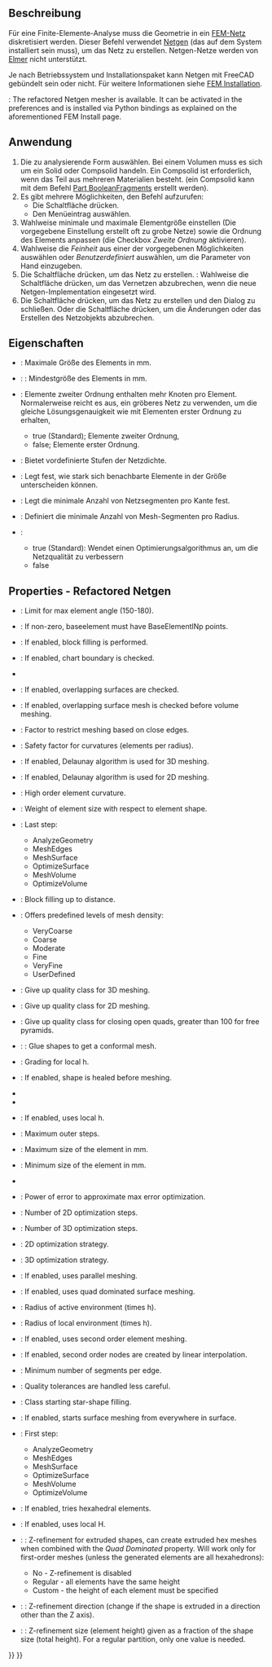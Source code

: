 <languages/>

{{Docnav/de
|[[FEM_ConstantVacuumPermittivity/de|ElektrischeFeldkonstante]]
|[[FEM_MeshGmshFromShape/de|NetzGmshAusForm]]
|[[FEM_Workbench/de|FEM]]
|IconL=FEM_ConstantVacuumPermittivity.svg
|IconR=FEM_MeshGmshFromShape.svg
|IconC=Workbench_FEM.svg
}}

{{GuiCommandContainer|
{{GuiCommand/de
|Name=FEM MeshNetgenFromShape
|Name/de=FEM NetzNetgenAusForm
|MenuLocation=Netz → FEM Mesh From Shape by Netgen
|Workbenches=[[FEM_Workbench/de|FEM]]
|SeeAlso=[[FEM_tutorial/de|FEM Anleitung]]
}}
{{GuiCommandFemInfo/de
|Solvers=CalculiX, Mystran, Z88
}}
}}

<span id="Description"></span>
==Beschreibung==

Für eine Finite-Elemente-Analyse muss die Geometrie in ein [[FEM_Mesh/de|FEM-Netz]] diskretisiert werden. Dieser Befehl verwendet [https://www.ngsolve.org/ Netgen] (das auf dem System installiert sein muss), um das Netz zu erstellen. Netgen-Netze werden von [[FEM_SolverElmer/de|Elmer]] nicht unterstützt.

Je nach Betriebssystem und Installationspaket kann Netgen mit FreeCAD gebündelt sein oder nicht. Für weitere Informationen siehe [[FEM_Install/de#Netgen|FEM Installation]].

{{Version|1.0}}: The refactored Netgen mesher is available. It can be activated in the preferences and is installed via Python bindings as explained on the aforementioned FEM Install page.

<span id="Usage"></span>
==Anwendung==

# Die zu analysierende Form auswählen. Bei einem Volumen muss es sich um ein Solid oder Compsolid handeln. Ein Compsolid ist erforderlich, wenn das Teil aus mehreren Materialien besteht. (ein Compsolid kann mit dem Befehl [[Part_BooleanFragments/de|Part BooleanFragments]] erstellt werden).
# Es gibt mehrere Möglichkeiten, den Befehl aufzurufen:
#* Die Schaltfläche {{Button|[[Image:FEM_MeshNetgenFromShape.svg|16px]] [[FEM_MeshNetgenFromShape/de|FEM Netz aus Form - Netgen]]}} drücken.
#* Den Menüeintrag {{MenuCommand|Mesh → [[Image:FEM_MeshGmshFromShape.svg|16px]] FEM-Netz aus Form - Netgen}} auswählen.
# Wahlweise minimale und maximale Elementgröße einstellen (Die vorgegebene Einstellung erstellt oft zu grobe Netze) sowie die Ordnung des Elements anpassen (die Checkbox ''Zweite Ordnung'' aktivieren).
# Wahlweise die ''Feinheit'' aus einer der vorgegebenen Möglichkeiten auswählen oder ''Benutzerdefiniert'' auswählen, um die Parameter von Hand einzugeben.
# Die Schaltfläche {{Button|Anwenden}} drücken, um das Netz zu erstellen. {{Version/de|1.0}}: Wahlweise die Schaltfläche {{Button|Abbrechen}} drücken, um das Vernetzen abzubrechen, wenn die neue Netgen-Implementation eingesetzt wird. 
# Die Schaltfläche {{Button|OK}} drücken, um das Netz zu erstellen und den Dialog zu schließen. Oder die Schaltfläche {{Button|Abbrechen}} drücken, um die Änderungen oder das Erstellen des Netzobjekts abzubrechen.

<span id="Properties_-_Legacy_Netgen"></span>
<div class="mw-translate-fuzzy">
==Eigenschaften==
</div>

* {{PropertyData|Max. Größe}}: Maximale Größe des Elements in mm.
* {{PropertyData|Min. Größe}}: {{Version|1.0}}: Mindestgröße des Elements in mm.
* {{PropertyData|Zweite Ordnung}}: Elemente zweiter Ordnung enthalten mehr Knoten pro Element. Normalerweise reicht es aus, ein gröberes Netz zu verwenden, um die gleiche Lösungsgenauigkeit wie mit Elementen erster Ordnung zu erhalten,
** true (Standard); Elemente zweiter Ordnung,
** false; Elemente erster Ordnung.
* {{PropertyData|Feinheit}}: Bietet vordefinierte Stufen der Netzdichte.
* {{PropertyData|Wachstumsrate}}: Legt fest, wie stark sich benachbarte Elemente in der Größe unterscheiden können.
* {{PropertyData|Number of Segmente per Edge}}: Legt die minimale Anzahl von Netzsegmenten pro Kante fest.
* {{PropertyData|Number of Segments per Radius}}: Definiert die minimale Anzahl von Mesh-Segmenten pro Radius.
* {{PropertyData|Optimieren}}:
** true (Standard): Wendet einen Optimierungsalgorithmus an, um die Netzqualität zu verbessern
** false

== Properties - Refactored Netgen ==

* {{PropertyData|Bad Element Limit}}: Limit for max element angle (150-180).
* {{PropertyData|Base Element Np}}: If non-zero, baseelement must have BaseElementlNp points.
* {{PropertyData|Block Fill}}: If enabled, block filling is performed.
* {{PropertyData|Check Chart Boundary}}: If enabled, chart boundary is checked.
* {{PropertyData|Check Impossible}}
* {{PropertyData|Check Overlap}}: If enabled, overlapping surfaces are checked.
* {{PropertyData|Check Overlapping Boundary}}: If enabled, overlapping surface mesh is checked before volume meshing.
* {{PropertyData|Close Edge Factor}}: Factor to restrict meshing based on close edges.
* {{PropertyData|Curvature Safety}}: Safety factor for curvatures (elements per radius).
* {{PropertyData|Delaunay}}: If enabled, Delaunay algorithm is used for 3D meshing.
* {{PropertyData|Delaunay2d}}: If enabled, Delaunay algorithm is used for 2D meshing.
* {{PropertyData|Element Order}}: High order element curvature.
* {{PropertyData|Element Size Weight}}: Weight of element size with respect to element shape.
* {{PropertyData|End Step}}: Last step:
** AnalyzeGeometry
** MeshEdges
** MeshSurface
** OptimizeSurface
** MeshVolume
** OptimizeVolume
* {{PropertyData|Fill Distance}}: Block filling up to distance.
* {{PropertyData|Fineness}}: Offers predefined levels of mesh density:
** VeryCoarse
** Coarse
** Moderate
** Fine
** VeryFine
** UserDefined
* {{PropertyData|Give Up Tolerance}}: Give up quality class for 3D meshing.
* {{PropertyData|Give Up Tolerance2d}}: Give up quality class for 2D meshing.
* {{PropertyData|Give Up Tolerance Open Quads}}: Give up quality class for closing open quads, greater than 100 for free pyramids.
* {{PropertyData|Glue}}: {{Version|1.1}}: Glue shapes to get a conformal mesh.
* {{PropertyData|Growth Rate}}: Grading for local h.
* {{PropertyData|Heal Shape}}: If enabled, shape is healed before meshing.
* {{PropertyData|Invert Tets}}
* {{PropertyData|Invert Trigs}}
* {{PropertyData|Local H}}: If enabled, uses local h.
* {{PropertyData|Max Outer Steps}}: Maximum outer steps.
* {{PropertyData|Max Size}}: Maximum size of the element in mm.
* {{PropertyData|Min Size}}: Minimum size of the element in mm.
* {{PropertyData|Only3d Domain Nr}}
* {{PropertyData|Optimization Error Power}}: Power of error to approximate max error optimization.
* {{PropertyData|Optimization Steps2d}}: Number of 2D optimization steps.
* {{PropertyData|Optimization Steps3d}}: Number of 3D optimization steps.
* {{PropertyData|Optimize2d}}: 2D optimization strategy.
* {{PropertyData|Optimize3d}}: 3D optimization strategy.
* {{PropertyData|Parallel Meshing}}: If enabled, uses parallel meshing.
* {{PropertyData|Quad Dominated}}: If enabled, uses quad dominated surface meshing.
* {{PropertyData|Relinner Safety}}: Radius of active environment (times h).
* {{PropertyData|Safety}}: Radius of local environment (times h).
* {{PropertyData|Second Order}}: If enabled, uses second order element meshing.
* {{PropertyData|Second Order Linear}}: If enabled, second order nodes are created by linear interpolation.
* {{PropertyData|Segments Per Edge}}: Minimum number of segments per edge.
* {{PropertyData|Sloppy}}: Quality tolerances are handled less careful.
* {{PropertyData|Star Shape Class}}: Class starting star-shape filling.
* {{PropertyData|Start In Surface}}: If enabled, starts surface meshing from everywhere in surface.
* {{PropertyData|Start Step}}: First step:
** AnalyzeGeometry
** MeshEdges
** MeshSurface
** OptimizeSurface
** MeshVolume
** OptimizeVolume
* {{PropertyData|Try Hexes}}: If enabled, tries hexahedral elements.
* {{PropertyData|Use Local H}}: If enabled, uses local H.
* {{PropertyData|ZRefine}}: {{Version|1.1}}: Z-refinement for extruded shapes, can create extruded hex meshes when combined with the ''Quad Dominated'' property. Will work only for first-order meshes (unless the generated elements are all hexahedrons):
** No - Z-refinement is disabled
** Regular - all elements have the same height
** Custom - the height of each element must be specified
* {{PropertyData|ZRefine Direction}}: {{Version|1.1}}: Z-refinement direction (change if the shape is extruded in a direction other than the Z axis).
* {{PropertyData|ZRefine Size}}: {{Version|1.1}}: Z-refinement size (element height) given as a fraction of the shape size (total height). For a regular partition, only one value is needed.


{{Docnav/de
|[[FEM_ConstantVacuumPermittivity/de|ElektrischeFeldkonstante]]
|[[FEM_MeshGmshFromShape/de|NetzGmshAusForm]]
|[[FEM_Workbench/de|FEM]]
|IconL=FEM_ConstantVacuumPermittivity.svg
|IconR=FEM_MeshGmshFromShape.svg
|IconC=Workbench_FEM.svg
}}

{{FEM Tools navi{{#translation:}}}}
{{Userdocnavi{{#translation:}}}}